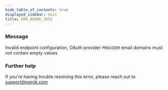 ```yaml
---
hide_table_of_contents: true
displayed_sidebar: docs
title: ERR_NGROK_1652
---
```


### Message

Invalid endpoint configuration, OAuth provider `PROVIDER` email domains must not contain empty values

### Further help

If you're having trouble resolving this error, please reach out to [support@ngrok.com](mailto:support@ngrok.com?subject=Help%20with%20ERR_NGROK_1652)
